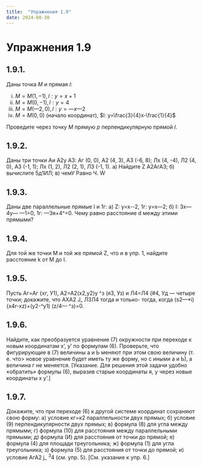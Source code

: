```yaml
---
title:  "Упражнения 1.9"
date: 2024-08-30
---
```

# Упражнения 1.9

## 1.9.1.

Даны точка $М$ и прямая $l$:

i. $М=М(1,-1), l:y=x+1$
i. $М=М(0,-1), l: y=4$
i. $M=M(—2, 0), l: y=—x—2$
i. $M=М(0, 0)$ (начало координат), $l: y=\frac{3}{4}x-\frac{1}{4}$

Проведите через точку $М$ прямую $p$
перпендикулярную прямой $l$.

## 1.9.2.

Даны три точки Аи А2у А3: Аг (0, 0),
А2 (4, 3), А3 (-6, 8); Лх (4, -4), Л2 (4, 0),
А3 (-1, 1); Лх (1, 2), Л2 (2, 1), Л3 (-1, 1).
а) Найдите Z А2АгА3; б) вычислите
5д1ИЛ; в) чемУ Равно Ч. W

## 1.9.3.

Даны две параллельные прямые I
и 1г: а) Z: у=х-\-2, 1г: у=х—2; б) I: Зх—4у—
—1=0, 1г: —Зя+4^=0. Чему равно 
расстояние d между этими прямыми?

## 1.9.4.
Для той же точки М и той же прямой
Z, что и в упр. 1, найдите расстояние k от М
до I.

## 1.9.5.

Пусть Аг=Аг {хг, У1), А2=А2(х2,у2)у
^з (я3, Уз) и Л4=Л4 (#4, Уд — четыре точки;
докажите, что АХА2 J_ Л3Л4 тогда и только-
тогда, когда
(s2—*i) {x4r-xz)+(y2-^y1) (z/4— ^з)=0.

## 1.9.6.

Найдите, как преобразуется 
уравнение (7) окружности при переходе к новым
координатам х', у' по формулам (6). 
Проверьте, что фигурирующие в (7) величины
а и Ь меняют при этом свою величину (т. е. что>
новое уравнение будет иметь ту же форму,
но с иными а и Ь), а величина г не меняется.
[Указание. Для решения этой задачи
удобно «обратить» формулы (6), выразив
старые координаты я, у через новые 
координаты х\ у'.]

## 1.9.7.

Докажите, что при переходе (6)
к другой системе координат сохраняют свою
форму: а) условие кг=к2 параллельности
двух прямых; б) условие (9) 
перпендикулярности двух прямых; в) формула (8) для угла
между прямыми; г) формула (10) для 
расстояния между параллельными прямыми; д) 
формула (И) для расстояния от точки до прямой;
е) формула (4) для площади треугольника;
ж) формула (1) для угла треугольника; з) 
формула (5) для расстояния от точки до прямой;
и) условие АгА2 j_ ^3^4 (см. упр. 5). [См.
указание к упр. 6.]